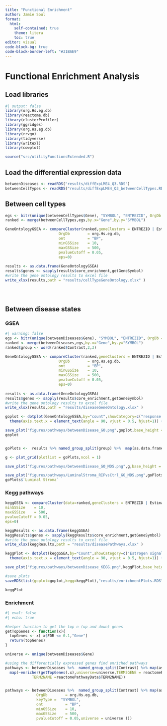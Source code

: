 ```yaml
---
title: "Functional Enrichment"
author: Jamie Soul
format:
  html:
    self-contained: true
    theme: litera
    toc: true
editor: visual
code-block-bg: true
code-block-border-left: "#31BAE9"
---
```


# Functional Enrichment Analysis

## Load libraries

```r
#| output: false
library(org.Hs.eg.db)
library(reactome.db)
library(clusterProfiler)
library(ggridges)
library(org.Hs.eg.db)
library(rrvgo)
library(tidyverse)
library(writexl)
library(cowplot)

source("src/utilityFunctionsExtended.R")
```

## Load the differential expression data

```r
betweenDiseases <- readRDS("results/diffExpLME4_Q3.RDS")
betweenCellTypes <- readRDS("results/diffExpLME4_Q3_betweenCellTypes.RDS")
```

## Between cell types

```r
egs <- bitr(unique(betweenCellTypes$Gene), "SYMBOL", "ENTREZID", OrgDb = org.Hs.eg.db)
ranked <- merge(betweenCellTypes,egs,by.x="Gene",by.y="SYMBOL")

GeneOntologyGSEA <- compareCluster(ranked,geneClusters = ENTREZID | Estimate ~ Contrast,fun="gseGO",
                        OrgDb        = org.Hs.eg.db,
                        ont          = "BP",
                        minGSSize    = 10,
                        maxGSSize    = 500,
                        pvalueCutoff = 0.05,
                        eps=0)
  
results <- as.data.frame(GeneOntologyGSEA)
results$genes <- sapply(results$core_enrichment,getGeneSymbol)
#write the gene ontology results to excel file
write_xlsx(results,path = "results/cellTypeGeneOntology.xlsx" )


  
```

## Between disease states

### GSEA

```r
#| warning: false
egs <- bitr(unique(betweenDiseases$Gene), "SYMBOL", "ENTREZID", OrgDb = org.Hs.eg.db)
ranked <- merge(betweenDiseases,egs,by.x="Gene",by.y="SYMBOL")
ranked$group <- word(ranked$Contrast,2,3)

GeneOntologyGSEA <- compareCluster(ranked,geneClusters = ENTREZID | Estimate ~ group,fun="gseGO",
                        OrgDb        = org.Hs.eg.db,
                        ont          = "BP",
                        minGSSize    = 10,
                        maxGSSize    = 500,
                        pvalueCutoff = 0.05,
                        eps=0)
  
results <- as.data.frame(GeneOntologyGSEA)
results$genes <- sapply(results$core_enrichment,getGeneSymbol)
#write the gene ontology results to excel file
write_xlsx(results,path = "results/diseaseGeneOntology.xlsx" )

goplot <- dotplot(GeneOntologyGSEA,by="count",showCategory=c("response to estradiol","Wnt signaling pathway","DNA double-strand break processing","cell morphogenesis involved in differentiation","ovulation cycle","chordate embryonic development","sensory perception of smell","sperm-egg recognition","morphogenesis of a branching epithelium"), color="enrichmentScore") + theme(axis.text.x = element_text(angle = 90, vjust = 0.5, hjust=1)) + scale_fill_gradient2(low = "blue",mid = "white",high="red",name="Score") +  theme_cowplot(font_size = 20) + 
  theme(axis.text.x = element_text(angle = 90, vjust = 0.5, hjust=1)) + xlab("Comparison")  + ggtitle("GO Enrichment")

save_plot("figures/pathways/betweenDisease_GO.png",goplot,base_height = 5,base_width = 5,bg="white")
goplot


goPlots <-  results %>% named_group_split(group) %>%  map(as.data.frame) %>% map(simplifyGeneOntology,threshold=0.90) %>% map( ~improvedScatterPlot(.[[2]],.[[1]]))

g <- plot_grid(plotlist = goPlots,ncol = 1)

save_plot("figures/pathways/betweenDisease_GO_MDS.png",g,base_height = 30,base_width = 8,bg="white")

save_plot("figures/pathways/LuminalStroma_RIFvsCtrl_GO_MDS.png",goPlots$`Luminal Stroma`,base_height = 6,base_width =8,bg="white")
goPlots$`Luminal Stroma`

```

### Kegg pathways

```r



keggGSEA <- compareCluster(data=ranked,geneClusters = ENTREZID | Estimate ~ group,fun="gseKEGG",
minGSSize    = 10,
maxGSSize    = 500,
pvalueCutoff = 0.05,
eps=0)

keggResults <- as.data.frame(keggGSEA)
keggResults$genes <- sapply(keggResults$core_enrichment,getGeneSymbol)
#write the gene ontology results to excel file
write_xlsx(keggResults,path = "results/diseasePathways.xlsx" )

keggPlot <- dotplot(keggGSEA,by="Count",showCategory=c("Estrogen signaling pathway","Natural killer cell mediated cytotoxicity","Cytokine-cytokine receptor interaction","Th17 cell differentiation","Oxidative phosphorylation","Apoptosis","Protein processing in endoplasmic reticulum","Olfactory transduction"),color="enrichmentScore")  + scale_fill_gradient2(low = "blue",mid = "white",high="red",name="Score") +  theme_cowplot(font_size = 20) + 
  theme(axis.text.x = element_text(angle = 90, vjust = 0.5, hjust=1)) + xlab("Comparison")  + ggtitle("KEGG Enrichment")

save_plot("figures/pathways/betweenDisease_KEGG.png",keggPlot,base_height = 5,base_width = 5,bg="white")

#save plots
saveRDS(list(goplot=goplot,kegg=keggPlot),"results/enrichmentPlots.RDS")

keggPlot
```

### Enrichment

```r
#| eval: false
#| echo: true

#helper function to get the top n (up and down) genes
getTopGenes <- function(x){
  topGenes <- x[ x$FDR <= 0.1,"Gene"]
  return(topGenes)
}

universe <- unique(betweenDiseases$Gene)

#using the differentially expressed genes find enriched pathways
pathways <- betweenDiseases %>%  named_group_split(Contrast) %>% map(as.data.frame) %>% 
  map(~enricher(getTopGenes(.x),universe=universe,TERM2GENE = reactomePathwayData$TERM2GENE,
            TERM2NAME =reactomePathwayData$TERM2NAME))


pathways <- betweenDiseases %>%  named_group_split(Contrast) %>% map(as.data.frame) %>% map(~as.data.frame(enrichGO(gene = getTopGenes(.x),
              OrgDb        = org.Hs.eg.db,
              keyType =  "SYMBOL",
              ont          = "BP",
              minGSSize    = 10,
              maxGSSize    = 500,
              pvalueCutoff = 0.05,universe = universe )))
```

